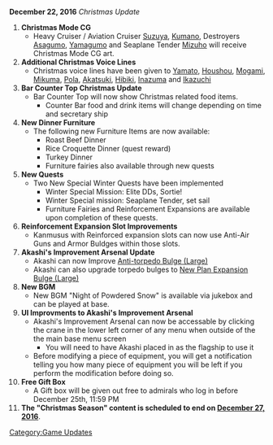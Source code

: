'''December 22, 2016''' ''Christmas Update''

#'''Christmas Mode CG'''
#*Heavy Cruiser / Aviation Cruiser [[Suzuya]], [[Kumano]], Destroyers [[Asagumo]], [[Yamagumo]] and Seaplane Tender [[Mizuho]] will receive Christmas Mode CG art.
#'''Additional Christmas Voice Lines'''
#*Christmas voice lines have been given to [[Yamato]], [[Houshou]], [[Mogami]], [[Mikuma]], [[Pola]], [[Akatsuki]], [[Hibiki]], [[Inazuma]] and [[Ikazuchi]]
#'''Bar Counter Top Christmas Update'''
#*Bar Counter Top will now show Christmas related food items.
#**Counter Bar food and drink items will change depending on time and secretary ship
#'''New Dinner Furniture'''
#*The following new Furniture Items are now available:
#**Roast Beef Dinner
#**Rice Croquette Dinner (quest reward)
#**Turkey Dinner
#**Furniture fairies also available through new quests
#'''New Quests'''
#*Two New Special Winter Quests have been implemented 
#**Winter Special Mission: Elite DDs, Sortie!
#**Winter Special mission: Seaplane Tender, set sail
#** Furniture Fairies and Reinforcement Expansions are available upon completion of these quests.
#'''Reinforcement Expansion Slot Improvements'''
#*Kanmusus with Reinforced expansion slots can now use Anti-Air Guns and Armor Buldges within those slots.
#'''Akashi's Improvement Arsenal Update'''
#*Akashi can now Improve [[Anti-torpedo Bulge (Large)]]
#*Akashi can also upgrade torpedo bulges to [[New Plan Expansion Bulge (Large)]]
#'''New BGM'''
#*New BGM "Night of Powdered Snow" is available via jukebox and can be played at base.
#'''UI Improvments to Akashi's Improvement Arsenal'''
#*Akashi's Improvement Arsenal can now be accessable by clicking the crane in the lower left corner of any menu when outside of the the main base menu screen
#**You will need to have Akashi placed in as the flagship to use it
#*Before modifying a piece of equipment, you will get a notification telling you how many piece of equipment you will be left if you perform the modification before doing so.
#'''Free Gift Box'''
#*A Gift box will be given out free to admirals who log in before December 25th, 11:59 PM
#'''The "Christmas Season" content is scheduled to end on [[Game_Updates/2016/December_27|December 27, 2016]]'''.
[[Category:Game Updates]]